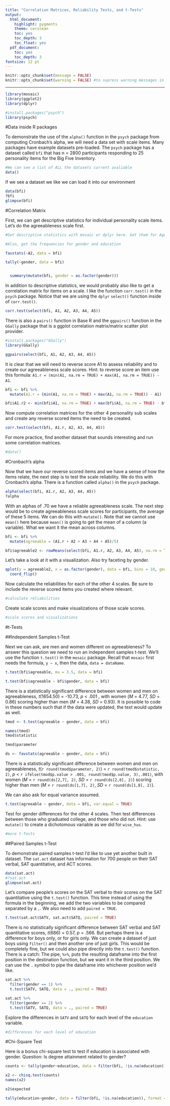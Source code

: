 ```yaml
---
title: "Correlation Matrices, Reliability Tests, and t-Tests"
output:
  html_document:
    highlight: pygments
    theme: cerulean
    toc: yes
    toc_depth: 3
    toc_float: yes
  pdf_document:
    toc: yes
    toc_depth: 3
fontsize: 12 pt
---
```

```r
knitr::opts_chunk$set(message = FALSE)
knitr::opts_chunk$set(warning = FALSE) #to supress warning messages in all output
```

***

```r
library(mosaic)
library(ggplot2)
library(dplyr)

#install.packages("psych")
library(psych)
```

#Data inside R packages

To demonstrate the use of the `alpha()` function in the `psych` package from computing Cronbach's alpha, we will need a data set with scale items. Many packages have example datasets pre-loaded. The `psych` package has a dataset called `bfi` that has n = 2800 participants responding to 25 personality items for the Big Five Inventory. 

```r
#We can see a list of ALL the datasets current avaliable
data()
```

If we see a dataset we like we can load it into our environment 

```r
data(bfi)
?bfi
glimpse(bfi)
```

#Correlation Matrix

First, we can get descriptive statistics for individual personality scale items. Let's do the agreeableness scale first. 

```r
#Get descriptive statistics with mosaic or dplyr here. Get them for Age too.

#Also, get the frequencies for gender and education 

favstats(~A2, data = bfi)

tally(~gender, data = bfi)


  summary(mutate(bfi, gender = as.factor(gender)))


```

In addition to descriptive statistics, we would probably also like to get a correlation matrix for items on a scale. I like the function `corr.test()` in the `psych` package. Notice that we are using the `dplyr` `select()` function inside of `corr.test()`.

```r
corr.test(select(bfi, A1, A2, A3, A4, A5))
```

There is also a `pairs()` function in Base R and the `ggpairs()` function in the `GGally` package that is a ggplot correlation matrix/matrix scatter plot provider.

```r
#install.packages("GGally")
library(GGally)

ggpairs(select(bfi, A1, A2, A3, A4, A5))
```

It is clear that we will need to reverse score A1 to assess reliability and to create our agreeableness scale scores. Hint: to reverse score an item use this formula: `A1.r = (min(A1, na.rm = TRUE) + max(A1, na.rm = TRUE)) - A1`.

```r
bfi <- bfi %>%
  mutate(A1.r = (min(A1, na.rm = TRUE) + max(A1, na.rm = TRUE)) - A1)

bfi$A1.r2 <- min(bfi$A1, na.rm = TRUE) + max(bfi$A1, na.rm = TRUE) - bfi$A1
```

Now compute correlation matrices for the other 4 personality sub scales and create any reverse scored items the need to be created.

```r
corr.test(select(bfi, A1.r, A2, A3, A4, A5))
```

For more practice, find another dataset that sounds interesting and run some correlation matrices.

```r
#data()
```

#Cronbach's alpha

Now that we have our reverse scored items and we have a sense of how the items relate, the next step is to test the scale reliability. We do this with Cronbach's alpha. There is a function called `alpha()` in the `psych` package.   

```r
alpha(select(bfi, A1.r, A2, A3, A4, A5))
?alpha
```

With an alphas of .70 we have a reliable agreeableness scale. The next step would be to create agreeableness scale scores for participants, the average of these 5 items. We can do this with `mutate()`. Note that we cannot use `mean()` here because `mean()` is going to get the mean of a column (a variable). What we want it the mean across columns.   

```r
bfi <- bfi %>% 
  mutate(agreeable = (A1.r + A2 + A3 + A4 + A5)/5) 

bfi$agreeable2 <- rowMeans(select(bfi, A1.r, A2, A3, A4, A5), na.rm = TRUE)
```

Let's take a look at it with a visualization. Also try faceting by gender.

```r
qplot(y = agreeable2, x = as.factor(gender), data = bfi, bins = 10, geom = "boxplot") +
  coord_flip()
```

Now calculate the reliabilities for each of the other 4 scales. Be sure to include the reverse scored items you created where relevant. 

```r
#calculate reliabilities
```

Create scale scores and make visualizations of those scale scores. 

```r
#scale scores and visualizations
```


#t-Tests

##Independent Samples t-Test

Next we can ask, are men and women different on agreeableness? To answer this question we need to run an independent samples t-test. We'll use the function `t.test()` in the `mosaic` package. Recall that `mosaic` first needs the formula, `y ~ x`, then the data, `data = dataName`.

```r
t.test(bfi$agreeable, mu = 3.5, data = bfi)

t.test(bfi$agreeable ~ bfi$gender, data = bfi)
```

There is a statistically significant difference between women and men on agreeableness, *t*(1654.50) = -10.73, *p* < .001 , with women (*M* = 4.77, *SD* = 0.86) scoring higher than men (*M* = 4.38, *SD* = 0.93). It is possible to code in these numbers such that if the data were updated, the text would update as well. 

```r
tmod <- t.test(agreeable ~ gender, data = bfi)

names(tmod)
tmod$statistic

tmod$parameter

ds <- favstats(agreeable ~ gender, data = bfi)
```

There is a statistically significant difference between women and men on agreeableness, *t*(`r round(tmod$parameter, 2)`) = `r round(tmod$statistic, 2)`, *p* < `r ifelse(tmod$p.value > .001, round(tmod$p.value, 3),.001)`, with women (*M* = `r round(ds[2,7], 2)`, *SD* = `r round(ds[2,8], 2)`) scoring higher than men (*M* = `r round(ds[1,7], 2)`, *SD* = `r round(ds[1,8], 2)`).

We can also ask for equal variance assumed. 

```r
t.test(agreeable ~ gender, data = bfi, var.equal = TRUE)
```

Test for gender differences for the other 4 scales. Then test differences between those who graduated college, and those who did not. Hint: use `mutate()` to create a dichotomous variable as we did for `wise_hus`. 

```r
#more t-Tests
```


##Paired Samples t-Test

To demonstrate paired samples t-test I'd like to use yet another built in dataset. The `sat.act` dataset has information for 700 people on their SAT verbal, SAT quantitative, and ACT scores.

```r
data(sat.act)
#?sat.act
glimpse(sat.act)
```

Let's compare people's scores on the SAT verbal to their scores on the SAT quantitative using the `t.test()` function. This time instead of using the formula in the beginning, we add the two variables to be compared separated by a `,`. We also need to add `paired = TRUE`.

```r
t.test(sat.act$SATV, sat.act$SATQ, paired = TRUE)
```

There is no statistically significant difference between SAT verbal and SAT quantitative scores, *t*(686) = 0.57, *p* = .566. But perhaps there is a difference for boys only, or for girls only. We can create a dataset of just boys using `filter()` and then another one of just girls. This would be completely fine, but we could also pipe directly into the `t.test()` function. There is a catch: The pipe, `%>%`, puts the resulting dataframe into the first position in the destination function, but we want it in the third position. We can use the `.` symbol to pipe the dataframe into whichever position we'd like. 

```r
sat.act %>%
  filter(gender == 1) %>%
  t.test(SATV, SATQ, data = ., paired = TRUE)
```

```r
sat.act %>%
  filter(gender == 2) %>%
  t.test(SATV, SATQ, data = ., paired = TRUE)
```

Explore the differences in `SATV` and `SATQ` for each level of the `education` variable. 

```r
#differences for each level of education
```


#Chi-Square Test

Here is a bonus chi-square test to test if education is associated with gender. Question: Is degree attainment related to gender?

```r
counts <- tally(gender~education, data = filter(bfi, !is.na(education)))

x2 <- chisq.test(counts)
names(x2)

x2$expected

tally(education~gender, data = filter(bfi, !is.na(education)), format = "percent")
```


